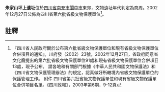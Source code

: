 {{msg:四川省文物保護單位
|名稱 = 朱家山坪上遺址
|編號 = 4
|圖片 = 
|級別 = S6
|分類 = 
|時代 = 商周
|地点 = [[四川省|四川省]][[南充市|南充市]][[閬中市|閬中市]]東郊
|坐標 =
|登錄 = 2002年12月27日
}}
'''朱家山坪上遺址'''位於[[四川省|四川省]][[南充市|南充市]][[閬中市|閬中市]]東郊，文物遺址年代判定為商周。2002年12月27日公佈為四川省第六批省級文物保護單位<ref>『四川省人民政府關於公布第六批省級文物保護單位和現有省級文物保護單位合併項目的通知』，川府發（2002）23號，2002年12月27日，省政府同意省文化廳提出的第六批省級文物保護單位91處和現有省級文物保護單位合併項目13處，現予公布。 請各地和有關部門根據《中華人民共和國文物保護法》和《四川省文物保護管理辦法》的規定，認真做好所轄境內省級文物保護單位的保護管理工作。 附件 四川省第六批省級文物保護單位和現有省級文物保護單位合併項目名單。《四川政報》，2003年第6期，9-12頁</ref>。
==註釋==
{{reflist}}
{{文物保護單位小作品}}